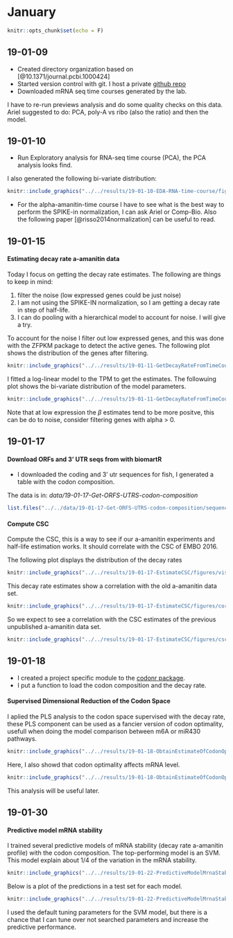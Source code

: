 # January

```r
knitr::opts_chunk$set(echo = F)
```


## 19-01-09

+ Created directory organization based on [@10.1371/journal.pcbi.1000424]
+ Started version control with git. I host a private [github repo](https://github.com/santiago1234/MZT-rna-stability)
+ Downloaded mRNA seq time courses generated by the lab.

I have to re-run previews analysis and do some quality checks on this data. Ariel suggested to do: PCA, poly-A vs ribo (also the ratio) and then the model.


## 19-01-10

+ Run Exploratory analysis for RNA-seq time course (PCA), the PCA analysis looks find.

I also generated the following bi-variate distribution:

```r
knitr::include_graphics("../../results/19-01-10-EDA-RNA-time-course/figures/bivariate_polyA-1.png")
```


- For the alpha-amanitin-time course I have to see what is the best way to perform the SPIKE-in normalization, I can
  ask Ariel or Comp-Bio. Also the following paper [@risso2014normalization] can be useful to read.


## 19-01-15 

#### Estimating decay rate a-amanitin data

Today I focus on getting the decay rate estimates. The following are things to keep in mind:

1. filter the noise (low expressed genes could be just noise)
2. I am not using the SPIKE-IN normalization, so I am getting a decay rate in step of half-life.
3. I can do pooling with a hierarchical model to account for noise. I will give a try.

To account for the noise I filter out low expressed genes, and this was done with the ZFPKM package to detect the active genes. The following plot shows the distribution of the genes after filtering. 

```r
knitr::include_graphics("../../results/19-01-11-GetDecayRateFromTimeCourse/figures/active_genes-1.png")
```


I fitted a log-linear model to the TPM to get the estimates. The followuing plot shows the bi-variate distribution of the model parameters.

```r
knitr::include_graphics("../../results/19-01-11-GetDecayRateFromTimeCourse/figures/get_estimates-1.png")
```

Note that at low expression the $\beta$ estimates tend to be more positve, this can be do to noise, consider filtering genes with alpha > 0.


## 19-01-17

#### Download ORFs and 3' UTR seqs from with biomartR

+ I downloaded the coding and 3' utr sequences for fish, I generated a table with the codon composition.

The data is in: *data/19-01-17-Get-ORFS-UTRS-codon-composition*

```r
list.files("../../data/19-01-17-Get-ORFS-UTRS-codon-composition/sequence-data/")
```



#### Compute CSC

Compute the CSC, this is a way to see if our a-amanitin experiments and
half-life estimation works. It should correlate with the CSC of EMBO 2016.

The following plot displays the distribution of the decay rates

```r
knitr::include_graphics("../../results/19-01-17-EstimateCSC/figures/vis-1.png")
```

This decay rate estimates show a correlation with the old a-amanitin data set.

```r
knitr::include_graphics("../../results/19-01-17-EstimateCSC/figures/cor_with_old_data-1.png")
```


So we expect to see a correlation with the CSC estimates of the previous unpublished a-amanitin data set.

```r
knitr::include_graphics("../../results/19-01-17-EstimateCSC/figures/csc_cors-1.png")
```



## 19-01-18

+ I created a project specific module to the [codonr package](https://github.com/santiago1234/codonr/blob/master/R/project_mzt_utils.R).
+ I put a function to load the codon composition and the decay rate.

#### Supervised Dimensional Reduction of the Codon Space

I aplied the PLS analysis to the codon space supervised with the decay rate, these PLS component can be used as a fancier version of codon optimality, usefull when doing the model comparison between m6A or miR430 pathways.

```r
knitr::include_graphics("../../results/19-01-18-ObtainEstimateOfCodonOptimalityPLS/figures/pls_cor_decay-1.png")
```

Here, I also showd that codon optimality affects mRNA level.

```r
knitr::include_graphics("../../results/19-01-18-ObtainEstimateOfCodonOptimalityPLS/figures/pls_expression-1.png")
```

This analysis will be useful later.

## 19-01-30

#### Predictive model mRNA stability

I trained several predictive models of mRNA stability (decay rate a-amanitin profile) with the codon composition. The top-performing model is an SVM. This model explain about 1/4 of the variation in the mRNA stability.


```r
knitr::include_graphics("../../results/19-01-22-PredictiveModelMrnaStability/figures/results-1.png")
```

Below is a plot  of the predictions in a test set for each model.

```r
knitr::include_graphics("../../results/19-01-22-PredictiveModelMrnaStability/figures/test_preds-1.png")
```

I used the default tuning parameters for the SVM model, but there is a chance that I can tune over not searched parameters and increase the predictive performance.

